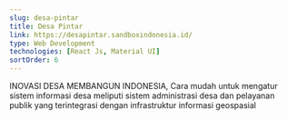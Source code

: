 ```yaml
---
slug: desa-pintar
title: Desa Pintar
link: https://desapintar.sandboxindonesia.id/
type: Web Development
technologies: [React Js, Material UI]
sortOrder: 6
---
```


INOVASI DESA MEMBANGUN INDONESIA, Cara mudah untuk mengatur sistem informasi desa meliputi sistem administrasi desa dan pelayanan publik yang terintegrasi dengan infrastruktur informasi geospasial
